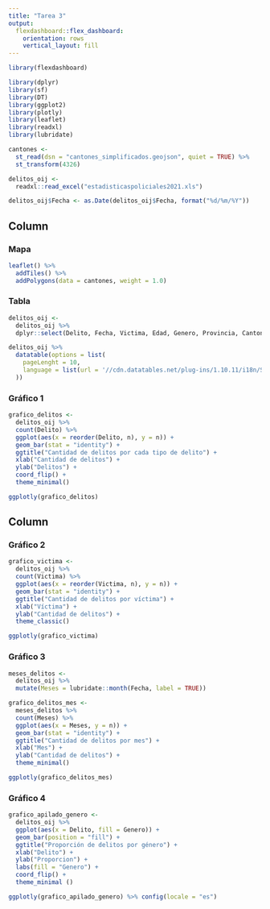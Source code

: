 ---
title: "Tarea 3"
output: 
  flexdashboard::flex_dashboard:
    orientation: rows
    vertical_layout: fill
---

```{r setup, include=FALSE}
library(flexdashboard)
```

```{r carga-paquetes, include=FALSE}
library(dplyr)
library(sf)
library(DT)
library(ggplot2)
library(plotly)
library(leaflet)
library(readxl)
library(lubridate)
```

```{r}
cantones <-
  st_read(dsn = "cantones_simplificados.geojson", quiet = TRUE) %>%
  st_transform(4326)
```

```{r}
delitos_oij <-
  readxl::read_excel("estadisticaspoliciales2021.xls")
```

```{r}
delitos_oij$Fecha <- as.Date(delitos_oij$Fecha, format("%d/%m/%Y"))
```

Column {data-width=550}
-----------------------------------------------------------------------

### Mapa

```{r}
leaflet() %>%
  addTiles() %>%
  addPolygons(data = cantones, weight = 1.0)
```

### Tabla

```{r}
delitos_oij <-
  delitos_oij %>%
  dplyr::select(Delito, Fecha, Victima, Edad, Genero, Provincia, Canton)
```

```{r}
delitos_oij %>%
  datatable(options = list(
    pageLenght = 10,
    language = list(url = '//cdn.datatables.net/plug-ins/1.10.11/i18n/Spanish.json')
  ))
```

### Gráfico 1

```{r grafico-delitos, message=FALSE, echo=FALSE}
grafico_delitos <-
  delitos_oij %>%
  count(Delito) %>%
  ggplot(aes(x = reorder(Delito, n), y = n)) +
  geom_bar(stat = "identity") +
  ggtitle("Cantidad de delitos por cada tipo de delito") +
  xlab("Cantidad de delitos") +
  ylab("Delitos") +
  coord_flip() +
  theme_minimal()
```

```{r lectura-grafico-delitos, message=FALSE, echo=FALSE}
ggplotly(grafico_delitos)
```

Column {data-width=450}
-----------------------------------------------------------------------

### Gráfico 2

```{r grafico-victimas, message=FALSE, echo=FALSE}
grafico_victima <-
  delitos_oij %>%
  count(Victima) %>%
  ggplot(aes(x = reorder(Victima, n), y = n)) +
  geom_bar(stat = "identity") +
  ggtitle("Cantidad de delitos por víctima") +
  xlab("Víctima") +
  ylab("Cantidad de delitos") +
  theme_classic()
```

```{r lectura-grafico-victimas, message=FALSE, echo=FALSE}
ggplotly(grafico_victima)
```

### Gráfico 3

```{r datos-meses, message=FALSE, echo=FALSE}
meses_delitos <-
  delitos_oij %>%
  mutate(Meses = lubridate::month(Fecha, label = TRUE))
```

```{r grafico-delitos-mes, message=FALSE, echo=FALSE}
grafico_delitos_mes <-
  meses_delitos %>%
  count(Meses) %>%
  ggplot(aes(x = Meses, y = n)) +
  geom_bar(stat = "identity") +
  ggtitle("Cantidad de delitos por mes") +
  xlab("Mes") +
  ylab("Cantidad de delitos") +
  theme_minimal()
```

```{r lectura-grafico-delitos-mes, message=FALSE, echo=FALSE}
ggplotly(grafico_delitos_mes)
```

### Gráfico 4

```{r grafico-apilado-genero, message=FALSE, echo=FALSE}
grafico_apilado_genero <-
  delitos_oij %>%
  ggplot(aes(x = Delito, fill = Genero)) +
  geom_bar(position = "fill") +
  ggtitle("Proporción de delitos por género") +
  xlab("Delito") +
  ylab("Proporcion") +
  labs(fill = "Genero") +
  coord_flip() +
  theme_minimal ()
```

```{r}
ggplotly(grafico_apilado_genero) %>% config(locale = "es")
```


